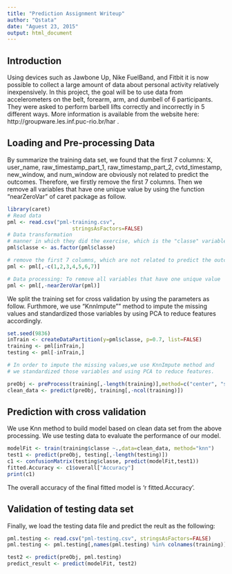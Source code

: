 ```yaml
---
title: "Prediction Assignment Writeup"
author: "Qstata"
date: "Aguest 23, 2015"
output: html_document
---
```


## Introduction 
Using devices such as Jawbone Up, Nike FuelBand, and Fitbit it is now possible to collect a large amount of data about personal activity relatively inexpensively. 
In this project, the goal will be to use data from accelerometers on the belt, forearm, arm, and dumbell of 6 participants. They were asked to perform barbell lifts correctly and incorrectly in 5 different ways. More information is available from the website here: http://groupware.les.inf.puc-rio.br/har .

## Loading and Pre-processing Data
By summarize the training data set, we found that the first 7 columns: X, user_name, raw_timestamp_part_1, raw_timestamp_part_2, cvtd_timestamp, new_window, and num_window are obviously not related to predict the outcomes. Therefore, we firstly remove the first 7 columns.
Then we remove all variables that have one unique value by using the function "nearZeroVar" of caret package as follow.

```r
library(caret)
# Read data
pml <- read.csv("pml-training.csv",
                     stringsAsFactors=FALSE)
# Data transformation
# manner in which they did the exercise, which is the "classe" variable in the training set.
pml$classe <- as.factor(pml$classe)

# remove the first 7 columns, which are not related to predict the outcomes.
pml <- pml[,-c(1,2,3,4,5,6,7)]

# Data processing: To remove all variables that have one unique value
pml <- pml[,-nearZeroVar(pml)]

```

We split the training set for cross validation by using the parameters as follow. Furthmore, we use "KnnImpute"" method to impute the missing values and standardized those variables by using PCA to reduce features accordingly.
```r
set.seed(9836)
inTrain <- createDataPartition(y=pml$classe, p=0.7, list=FALSE)
training <- pml[inTrain,]
testing <- pml[-inTrain,]

# In order to impute the missing values,we use KnnImpute method and 
# we standardized those variables and using PCA to reduce features.

preObj <- preProcess(training[,-length(training)],method=c("center", "scale", "knnImpute", "pca"), thresh=0.9)
clean_data <- predict(preObj, training[,-ncol(training)])
```


## Prediction with cross validation
We use Knn method to build model based on  clean data set from the above processing. We use testing data to evaluate the performance of our model. 

```r
modelFit <- train(training$classe ~.,data=clean_data, method="knn")
test1 <- predict(preObj, testing[,-length(testing)])
c1 <- confusionMatrix(testing$classe, predict(modelFit,test1))
fitted.Accuracy <- c1$overall["Accuracy"]
print(c1)
```
The overall accuracy of the final fitted model is 'r fitted.Accuracy'. 

## Validation of testing data set
Finally, we load the testing data file and predict the reult as the following:
```r
pml.testing <- read.csv("pml-testing.csv", stringsAsFactors=FALSE)
pml.testing <- pml.testing[,names(pml.testing) %in% colnames(training)]

test2 <- predict(preObj, pml.testing)
predict_result <- predict(modelFit, test2)
```
